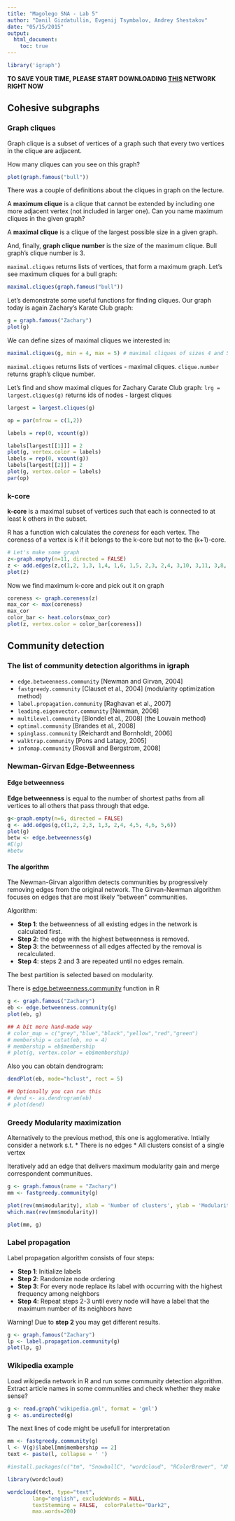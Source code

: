 ```yaml
---
title: "Magolego SNA - Lab 5"
author: "Danil Gizdatullin, Evgenij Tsymbalov, Andrey Shestakov"
date: "05/15/2015"
output:
  html_document:
    toc: true 
---
```


```r
library('igraph')
```

**TO SAVE YOUR TIME, PLEASE START DOWNLOADING [THIS](https://www.cs.upc.edu/~csn/lab/wikipedia.gml) NETWORK RIGHT NOW **

## Cohesive subgraphs

### Graph cliques

Graph clique is a subset of vertices of a graph such that every two vertices  in the clique are adjacent.

How many cliques can you see on this graph?

```r
plot(graph.famous("bull"))
```

There was a couple of definitions about the cliques in graph on the lecture.

A <b>maximum clique</b> is a clique that cannot be extended by including one more adjacent vertex (not included in larger one). Can you name maximum cliques in the given graph?

A <b>maximal clique</b> is a clique of the largest possible size in a given graph. 

And, finally, <b>graph clique number</b> is the size of the maximum clique. Bull graph's clique number is 3.

`maximal.cliques` returns lists of vertices, that form a maximum graph.
Let's see maximum cliques for a bull graph:
```r
maximal.cliques(graph.famous("bull"))
```

Let's demonstrate some useful functions for finding cliques. Our graph today is again Zachary's Karate Club graph:

```r
g = graph.famous("Zachary")
plot(g)
```

We can define sizes of maximal cliques we interested in:
```r
maximal.cliques(g, min = 4, max = 5) # maximal cliques of sizes 4 and 5
```

`maximal.cliques` returns lists of vertices - maximal cliques.
`clique.number` returns graph's clique number.

Let's find and show maximal cliques for Zachary Carate Club graph:
`lrg = largest.cliques(g)` returns ids of nodes - largest cliques
```r

largest = largest.cliques(g)

op = par(mfrow = c(1,2))

labels = rep(0, vcount(g))

labels[largest[[1]]] = 2
plot(g, vertex.color = labels)
labels = rep(0, vcount(g))
labels[largest[[2]]] = 2
plot(g, vertex.color = labels)
par(op)
```

### k-core ###

**k-core** is a maximal subset of vertices such that each is connected to
at least k others in the subset.
  
R has a function wich calculates the *coreness* for each vertex. The coreness of a vertex is k if it belongs to the k-core but not to the (k+1)-core.

```r
# Let's make some graph
z<-graph.empty(n=11, directed = FALSE)
z <- add.edges(z,c(1,2, 1,3, 1,4, 1,6, 1,5, 2,3, 2,4, 3,10, 3,11, 3,8, 3,4, 4,8, 4,7, 8,9, 10,11))
plot(z)
```

Now we find maximum k-core and pick out it on graph

```r
coreness <- graph.coreness(z)
max_cor <- max(coreness)
max_cor
color_bar <- heat.colors(max_cor) 
plot(z, vertex.color = color_bar[coreness])
```

## Community detection

### The list of community detection algorithms in igraph

* `edge.betweenness.community` [Newman and Girvan, 2004]
* `fastgreedy.community` [Clauset et al., 2004] (modularity optimization method)
* `label.propagation.community` [Raghavan et al., 2007]
* `leading.eigenvector.community` [Newman, 2006]
* `multilevel.community` [Blondel et al., 2008] (the Louvain method)
* `optimal.community` [Brandes et al., 2008]
* `spinglass.community` [Reichardt and Bornholdt, 2006]
* `walktrap.community` [Pons and Latapy, 2005]
* `infomap.community` [Rosvall and Bergstrom, 2008]

### Newman-Girvan Edge-Betweenness ###

#### Edge betweenness ####

**Edge betweenness** is equal to the number of shortest paths from all vertices to all others that pass through that edge.

```r
g<-graph.empty(n=6, directed = FALSE)
g <- add.edges(g,c(1,2, 2,3, 1,3, 2,4, 4,5, 4,6, 5,6))
plot(g)
betw <- edge.betweenness(g)
#E(g)
#betw
```

#### The algorithm ####

The Newman-Girvan algorithm detects communities by progressively removing edges from the original network. The Girvan-Newman algorithm focuses on edges that are most likely "between" communities.
  
Algorithm:  
  
* <b>Step 1</b>: the betweenness of all existing edges in the network is calculated first.  
* <b>Step 2</b>: the edge with the highest betweenness is removed.  
* <b>Step 3</b>: the betweenness of all edges affected by the removal is recalculated.  
* <b>Step 4</b>: steps 2 and 3 are repeated until no edges remain.  

The best partition is selected based on modularity.

There is [edge.betweenness.community](http://www.inside-r.org/packages/cran/igraph/docs/edge.betweenness.community) function in R

```r
g <- graph.famous("Zachary")
eb <- edge.betweenness.community(g)
plot(eb, g)

## A bit more hand-made way
# color_map = c("grey","blue","black","yellow","red","green")
# membership = cutat(eb, no = 4)
# membership = eb$membership
# plot(g, vertex.color = eb$membership)

```

Also you can obtain dendrogram:
```r
dendPlot(eb, mode="hclust", rect = 5)

## Optionally you can run this
# dend <- as.dendrogram(eb)
# plot(dend)
```

### Greedy Modularity maximization ###

Alternatively to the previous method, this one is agglomerative. Intially consider a network s.t.
* There is no edges
* All clusters consist of a single vertex

Iteratively add an edge that delivers maximum modularity gain and merge correspondent communitues.

```r
g <- graph.famous(name = "Zachary")
mm <- fastgreedy.community(g)

plot(rev(mm$modularity), xlab = 'Number of clusters', ylab = 'Modularity value')
which.max(rev(mm$modularity))

plot(mm, g)
```

### Label propagation ###

Label propagation algorithm consists of four steps:

* <b>Step 1</b>: Initialize labels
* <b>Step 2</b>: Randomize node ordering
* <b>Step 3</b>: For every node replace its label with occurring with the highest frequency among neighbors
* <b>Step 4</b>: Repeat steps 2-3 until every node will have a label that the maximum number of its neighbors have

Warning! Due to **step 2** you may get different results.
```r
g <- graph.famous("Zachary")
lp <- label.propagation.community(g)
plot(lp, g)
```

### Wikipedia example ###

Load wikipedia network in R and run some community detection algorithm. Extract article names in some communities and check whether they make sense?

```r
g <- read.graph('wikipedia.gml', format = 'gml')
g <- as.undirected(g)
```

The next lines of code might be usefull for interpretation
```r
mm <- fastgreedy.community(g)
l <- V(g)$label[mm$membership == 2]
text <- paste(l, collapse = ' ')

#install.packages(c("tm", "SnowballC", "wordcloud", "RColorBrewer", "XML"))

library(wordcloud)

wordcloud(text, type="text", 
        lang="english", excludeWords = NULL, 
        textStemming = FALSE,  colorPalette="Dark2",
        max.words=200)
```
